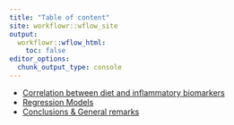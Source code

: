 ```yaml
---
title: "Table of content"
site: workflowr::wflow_site
output:
  workflowr::wflow_html:
    toc: false
editor_options:
  chunk_output_type: console
---
```


- [Correlation between diet and inflammatory biomarkers](Correlations_Nutrition_Inflammation.html)
- [Regression Models](regression_models.html)
- [Conclusions & General remarks](conclusion.html)
